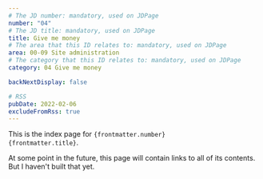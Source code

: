 ```yaml
---
# The JD number: mandatory, used on JDPage
number: "04"
# The JD title: mandatory, used on JDPage
title: Give me money
# The area that this ID relates to: mandatory, used on JDPage
area: 00-09 Site administration
# The category that this ID relates to: mandatory, used on JDPage
category: 04 Give me money

backNextDisplay: false

# RSS
pubDate: 2022-02-06
excludeFromRss: true
---
```


This is the index page for <code>{frontmatter.number} {frontmatter.title}</code>.

At some point in the future, this page will contain links to all of its contents. But I haven't built that yet.
